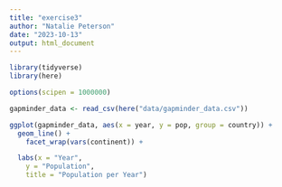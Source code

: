 ```yaml
---
title: "exercise3"
author: "Natalie Peterson"
date: "2023-10-13"
output: html_document
---
```


```r
library(tidyverse)
library(here)

options(scipen = 1000000)
```

```r
gapminder_data <- read_csv(here("data/gapminder_data.csv"))
```

```r
ggplot(gapminder_data, aes(x = year, y = pop, group = country)) +
  geom_line() + 
    facet_wrap(vars(continent)) +

  labs(x = "Year",
    y = "Population",
    title = "Population per Year")
```


